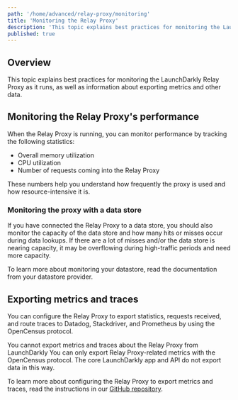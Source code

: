 ```yaml
---
path: '/home/advanced/relay-proxy/monitoring'
title: 'Monitoring the Relay Proxy'
description: 'This topic explains best practices for monitoring the LaunchDarkly Relay Proxy as it runs, as well as information about exporting metrics and other data.'
published: true
---
```


## Overview

This topic explains best practices for monitoring the LaunchDarkly Relay Proxy as it runs, as well as information about exporting metrics and other data.

## Monitoring the Relay Proxy's performance

When the Relay Proxy is running, you can monitor performance by tracking the following statistics:

- Overall memory utilization
- CPU utilization
- Number of requests coming into the Relay Proxy

These numbers help you understand how frequently the proxy is used and how resource-intensive it is.

### Monitoring the proxy with a data store

If you have connected the Relay Proxy to a data store, you should also monitor the capacity of the data store and how many hits or misses occur during data lookups. If there are a lot of misses and/or the data store is nearing capacity, it may be overflowing during high-traffic periods and need more capacity.

To learn more about monitoring your datastore, read the documentation from your datastore provider.

## Exporting metrics and traces

You can configure the Relay Proxy to export statistics, requests received, and route traces to Datadog, Stackdriver, and Prometheus by using the OpenCensus protocol.

<Callout intent="alert">
  <CalloutTitle>You cannot export metrics and traces about the Relay Proxy from LaunchDarkly</CalloutTitle>
  <CalloutDescription>
    You can only export Relay Proxy-related metrics with the OpenCensus protocol. The core LaunchDarkly app and API do
    not export data in this way.
  </CalloutDescription>
</Callout> 

To learn more about configuring the Relay Proxy to export metrics and traces, read the instructions in our [GitHub repository](https://github.com/launchdarkly/ld-relay#exporting-metrics-and-traces).
